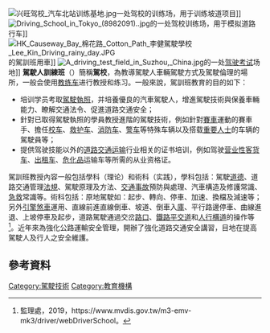 {{NoteTA
|1=zh-cn:驾驶员培训学校;zh-tw:駕駛人訓練班;zh-hk:駕駛學校;
|2=zh-cn:驾校;zh-tw:駕訓班;zh-hk:駕校;
}}
{{expand|time=2015-01-29T07:48:01+00:00}}
{{unreferenced|time=2015-01-29T07:48:01+00:00}}
{{Otheruses
|subject=教導駕駛人駕駛車輛的場所
|other=澳門的一處公車終點站
|駕駛學習暨考試中心
|disambig=無
}}
[[File:兴旺驾校_汽车北站训练基地.jpg|thumb]]一处驾校的训练场，用于训练坡道项目]]
[[File:Driving_School_in_Tokyo_(8982091)..jpg|thumb]]的一处驾校训练场，用于模拟道路行车]]
[[File:HK_Causeway_Bay_棉花路_Cotton_Path_李健駕駛學校_Lee_Kin_Driving_rainy_day.JPG|thumb]]的駕訓班用車]]
[[File:A_driving_test_field_in_Suzhou,_China.jpg|thumb]]的一处[[驾驶考试|驾驶考试]]场地]]
'''駕駛人訓練班'''（{{Lang-en|Driving School}}）簡稱'''駕校'''，為教導駕駛人車輛駕駛方式及駕駛倫理的場所，一般会使用[[教练车|教练车]]进行教授和练习。一般來說，駕訓班教育的目的如下：
*培训学员考取[[駕駛執照|駕駛執照]]，并培養優良的汽車駕駛人，增進駕駛技術與保養車輛能力、瞭解交通法令、促進道路交通安全；
*針對已取得駕駛執照的學員教授進階的駕駛技術，例如針對[[賽車|賽車]]運動的賽車手、擔任[[校车|校车]]、[[救护车|救护车]]、[[消防车|消防车]]、[[警车|警车]]等特殊车辆以及搭载[[重要人士|重要人士]]的车辆的駕駛員等；
*提供驾驶技能以外的[[道路|道路]][[交通|交通]][[运输|运输]]行业相关的证书培训，例如驾驶[[营运车辆|营业性]][[客车|客]][[货车|货车]]、[[出租车|出租车]]、[[危化品|危化品]]运输车等所需的从业资格证。

駕訓班教授內容一般包括學科（理论）和術科（实践），學科包括：駕駛[[道德|道德]]、道路交通管理[[法規|法規]]、駕駛原理及方法、[[交通事故|交通事故]]預防與處理、汽車構造及修護常識、[[急救|急救]]常識等。術科包括：原地駕駛如：起步、轉向、停車、加速、換檔及減速等；另外[[引擎|引擎]][[煞車|煞車]]運用、直線前進直線倒車、坡道、倒車入[[车库|庫]]、平行路邊停車、曲線進退、上坡停車及起步，道路駕駛通過交岔[[路口|路口]]、[[鐵路|鐵路]][[平交道|平交道]]和[[人行横道|人行横道]]的操作等<ref>監理處，2019，https://www.mvdis.gov.tw/m3-emv-mk3/driver/webDriverSchool。</ref>。近年來為強化公路運輸安全管理，開辦了強化道路交通安全講習，目地在提高駕駛人及行人之安全維護。

{{Commons category|Driving schools}}

==參考資料==
{{reflist}}

{{街道與巷道}}
{{Authority control}}

[[Category:駕駛技術|Category:駕駛技術]]
[[Category:教育機構|Category:教育機構]]